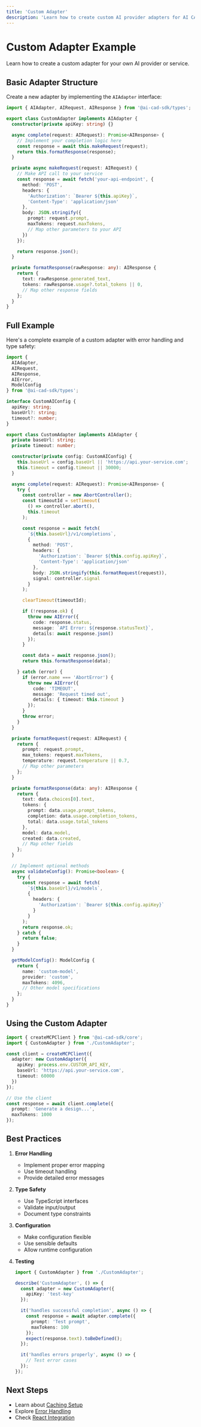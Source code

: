 ```yaml
---
title: 'Custom Adapter'
description: 'Learn how to create custom AI provider adapters for AI CAD SDK'
---
```


# Custom Adapter Example

Learn how to create a custom adapter for your own AI provider or service.

## Basic Adapter Structure

Create a new adapter by implementing the `AIAdapter` interface:

```typescript
import { AIAdapter, AIRequest, AIResponse } from '@ai-cad-sdk/types';

export class CustomAdapter implements AIAdapter {
  constructor(private apiKey: string) {}

  async complete(request: AIRequest): Promise<AIResponse> {
    // Implement your completion logic here
    const response = await this.makeRequest(request);
    return this.formatResponse(response);
  }

  private async makeRequest(request: AIRequest) {
    // Make API call to your service
    const response = await fetch('your-api-endpoint', {
      method: 'POST',
      headers: {
        'Authorization': `Bearer ${this.apiKey}`,
        'Content-Type': 'application/json'
      },
      body: JSON.stringify({
        prompt: request.prompt,
        maxTokens: request.maxTokens,
        // Map other parameters to your API
      })
    });

    return response.json();
  }

  private formatResponse(rawResponse: any): AIResponse {
    return {
      text: rawResponse.generated_text,
      tokens: rawResponse.usage?.total_tokens || 0,
      // Map other response fields
    };
  }
}
```

## Full Example

Here's a complete example of a custom adapter with error handling and type safety:

```typescript
import {
  AIAdapter,
  AIRequest,
  AIResponse,
  AIError,
  ModelConfig
} from '@ai-cad-sdk/types';

interface CustomAIConfig {
  apiKey: string;
  baseUrl?: string;
  timeout?: number;
}

export class CustomAdapter implements AIAdapter {
  private baseUrl: string;
  private timeout: number;

  constructor(private config: CustomAIConfig) {
    this.baseUrl = config.baseUrl || 'https://api.your-service.com';
    this.timeout = config.timeout || 30000;
  }

  async complete(request: AIRequest): Promise<AIResponse> {
    try {
      const controller = new AbortController();
      const timeoutId = setTimeout(
        () => controller.abort(),
        this.timeout
      );

      const response = await fetch(
        `${this.baseUrl}/v1/completions`,
        {
          method: 'POST',
          headers: {
            'Authorization': `Bearer ${this.config.apiKey}`,
            'Content-Type': 'application/json'
          },
          body: JSON.stringify(this.formatRequest(request)),
          signal: controller.signal
        }
      );

      clearTimeout(timeoutId);

      if (!response.ok) {
        throw new AIError({
          code: response.status,
          message: `API Error: ${response.statusText}`,
          details: await response.json()
        });
      }

      const data = await response.json();
      return this.formatResponse(data);

    } catch (error) {
      if (error.name === 'AbortError') {
        throw new AIError({
          code: 'TIMEOUT',
          message: 'Request timed out',
          details: { timeout: this.timeout }
        });
      }
      throw error;
    }
  }

  private formatRequest(request: AIRequest) {
    return {
      prompt: request.prompt,
      max_tokens: request.maxTokens,
      temperature: request.temperature || 0.7,
      // Map other parameters
    };
  }

  private formatResponse(data: any): AIResponse {
    return {
      text: data.choices[0].text,
      tokens: {
        prompt: data.usage.prompt_tokens,
        completion: data.usage.completion_tokens,
        total: data.usage.total_tokens
      },
      model: data.model,
      created: data.created,
      // Map other fields
    };
  }

  // Implement optional methods
  async validateConfig(): Promise<boolean> {
    try {
      const response = await fetch(
        `${this.baseUrl}/v1/models`,
        {
          headers: {
            'Authorization': `Bearer ${this.config.apiKey}`
          }
        }
      );
      return response.ok;
    } catch {
      return false;
    }
  }

  getModelConfig(): ModelConfig {
    return {
      name: 'custom-model',
      provider: 'custom',
      maxTokens: 4096,
      // Other model specifications
    };
  }
}
```

## Using the Custom Adapter

```typescript
import { createMCPClient } from '@ai-cad-sdk/core';
import { CustomAdapter } from './CustomAdapter';

const client = createMCPClient({
  adapter: new CustomAdapter({
    apiKey: process.env.CUSTOM_API_KEY,
    baseUrl: 'https://api.your-service.com',
    timeout: 60000
  })
});

// Use the client
const response = await client.complete({
  prompt: 'Generate a design...',
  maxTokens: 1000
});
```

## Best Practices

1. **Error Handling**
   - Implement proper error mapping
   - Use timeout handling
   - Provide detailed error messages

2. **Type Safety**
   - Use TypeScript interfaces
   - Validate input/output
   - Document type constraints

3. **Configuration**
   - Make configuration flexible
   - Use sensible defaults
   - Allow runtime configuration

4. **Testing**
   ```typescript
   import { CustomAdapter } from './CustomAdapter';

   describe('CustomAdapter', () => {
     const adapter = new CustomAdapter({
       apiKey: 'test-key'
     });

     it('handles successful completion', async () => {
       const response = await adapter.complete({
         prompt: 'Test prompt',
         maxTokens: 100
       });
       expect(response.text).toBeDefined();
     });

     it('handles errors properly', async () => {
       // Test error cases
     });
   });
   ```

## Next Steps

- Learn about [Caching Setup](/docs/examples/caching-setup)
- Explore [Error Handling](/docs/examples/error-handling)
- Check [React Integration](/docs/examples/react-components) 